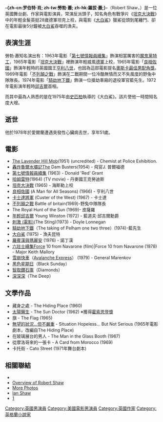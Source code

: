 {{noteTA
|T=zh-cn:罗伯特·肖; zh-tw:勞勃·蕭; zh-hk:羅拔·蕭;
|G1=Movie
|1=zh-cn:罗伯特·肖; zh-tw:勞勃·蕭; zh-hk:羅拔·蕭;
}}
{{Infobox entertainer
| type          = 男演员
| name          = 勞勃·蕭<br />Robert Shaw
| image         = 
| imagesize     = 
| caption       = 
| birthname     = Robert Archibald Shaw
| birthdate     = {{birth date|1927|8|9|mf=y}}
| birthplace    = {{UK}}[[蘭開夏郡|蘭開夏郡]][[威斯特霍頓|威斯特霍頓]]
| deathdate     = {{death date and age|1978|8|28|1927|8|9|mf=y}} 
| deathplace    = {{IRL}}{{link-en|圖默基迪|Tourmakeady}}
| othername     = 
| occupation    = 
| notable role  = '''紅勳章'''[[007|007]][[吾愛偕俄來|吾愛偕俄來]](From Russia with Love) <br />'''[[亨利八世|亨利八世]]''' ''[[良相佐國|良相佐國]]''<br />'''Doyle Lonnegan''' ''[[老千計狀元才|老千計狀元才]]''<br />'''漁夫坤特(Quint)''' ''[[大白鯊_(電影)|大白鯊]]''
| academyawards = 
| emmyawards    = 
| spouse        = (1) Jennifer Bourke (m. 1952 - div. 196?) <br />(2) [[Mary_Ure|Mary Ure]] (m. 1963 - Apr. 3 1975) (her death) <br />(3) Virginia Jansen (m. 1976 - Aug. 28 1978) (his death)
| children      = 10個子女
}}
'''-{zh-cn:罗伯特·肖; zh-tw:勞勃·蕭; zh-hk:羅拔·蕭;}-'''（Robert Shaw，{{bd|1927年|8月9日|1978年|8月28日}}）是一位英國舞台劇、作家與電影演員，常演反派頭子，知名角色有戰爭片《[[坦克大決戰_(電影)|坦克大決戰]]》中的年輕金髮英挺28歲德軍坦克上校，與電影《[[大白鯊_(電影)|大白鯊]]》獵鯊從頭到尾纏鬥、卻在電影最後5分鐘被[[大白鯊|大白鯊]]吞噬的漁夫。

== 表演生涯 ==
勞勃·蕭知名演出有：1963年電影「[[第七號情報員續集|第七號情報員續集]]」飾演相當厲害的[[魔鬼黨|魔鬼黨]][[特工|特工]]，1965年電影「[[坦克大決戰_(電影)|坦克大決戰]]」裡飾演年輕威風[[德軍|德軍]]上校，1965年電影「[[良相佐國|良相佐國]]」飾演年輕時的英國國王[[亨利八世|亨利八世]]，也因為這部電影提名[[奧斯卡最佳男配角獎|奧斯卡最佳男配角獎]]。1969年電影「[[不列顛之戰|不列顛之戰]]」飾演在二戰期間一位冷酷無情而又不失風度的野兔中隊隊長。1974年電影「[[騎劫地下鐵|騎劫地下鐵]]」飾演一位搶劫車廂的退役軍官藍先生。1972年電影演年輕時[[邱吉爾|邱吉爾]]首相。

而其中最為人熟悉的是在1975年由[[史匹柏|史匹柏]]執導的《大白鯊》。該片使他一時間知名度大增。

== 逝世 ==
他於1978年於愛爾蘭遭遇突發性心臟病去世，享年51歲。

== 電影 ==
* [[The_Lavender_Hill_Mob|The Lavender Hill Mob]](1951) (uncredited) - Chemist at Police Exhibition.
* [[轟炸魯爾水壩記|轟炸魯爾水壩記]]The Dam Busters(1954) - 飛官J. 普爾福德
* [[第七號情報員續集|第七號情報員續集]] (1963) - Donald 'Red' Grant
* [[王子復仇記|哈姆雷特]](1964) (TV movie) - 丹麥國王克勞迪斯
* [[坦克大決戰_(電影)|坦克大決戰]] (1965) - 海斯勒上校
* [[良相佐國|良相佐國]] (A Man for All Seasons) (1966) - 亨利八世
* [[卡士達將軍|卡士達將軍]] (Custer of the West) (1967) - 卡士達
* [[不列顛之戰|不列顛之戰]] Battle of britain(1969)-野兔中隊隊長
* The Royal Hunt of the Sun (1969)- 皮薩羅
* [[年輕邱吉爾|年輕邱吉爾]] Young Winston (1972) - 藍道夫·邱吉爾勳爵
* [[刺激_(電影)|刺激 (電影)]](The Sting)(1973) - Doyle Lonnegan
* [[騎劫地下鐵|騎劫地下鐵]]（The taking of Pelham one two three）(1974)-藍先生
* [[大白鯊_(電影)|大白鯊]] (1975) - 漁夫昆特
* [[羅賓漢與瑪麗安|羅賓漢與瑪麗安]] (1976) - 諾丁漢
* [[六壯士續集|六壯士續集]]Force 10 from Navarone (film)|Force 10 from Navarone (1978) - Major Keith Mallory
* [[雪崩快車|雪崩快車]]（[[Avalanche_Express|Avalanche Express]]） (1979) - General Marenkov
* [[黑色星期日|黑色星期日]]（Black Sunday）
* [[智取鑽石庫|智取鑽石庫]]（Diamonds）
* [[深深深|深深深]]（The Deep）

== 文學作品 ==
*藏身之處 - The Hiding Place (1960)
*[[太陽醫生|太陽醫生]] - The Sun Doctor  (1962) ※獲得[[霍索恩登獎|霍索恩登獎]]
*旗 - The Flag (1965)
*[[無望的狀況...但不嚴重|無望的狀況...但不嚴重]] - Situation Hopeless... But Not Serious (1965年電影劇本，改編自The Hiding Place)
*在玻璃展台的男人 - The Man in the Glass Booth (1967) 
*從摩洛哥來的一張卡 - A Card from Morocco (1969)
*卡托街 - Cato Street (1971年舞台劇本)

== 相關聯結 ==
*{{imdb name|id=0001727}}
*[http://www.geo.ed.ac.uk/scotgaz/people/famousfirst1323.html Overview of Robert Shaw]
* [http://www.findagrave.com/cgi-bin/fg.cgi?page=gr&GRid=6524588 More Photos]
*[http://www.imdb.com/name/nm0789757/ Ian Shaw]
*[https://web.archive.org/web/20071113022342/http://www.robertshaw-forallseasons.com/]
{{国家评论协会最佳男配角}}
{{Authority control}}
{{DEFAULTSORT:Shaw, Robert}}
<!--Categories-->
[[Category:英國男演員|Category:英國男演員]]
[[Category:美國電影男演員|Category:美國電影男演員]]
[[Category:英國作家|Category:英國作家]]
[[Category:英格蘭小說家|Category:英格蘭小說家]]